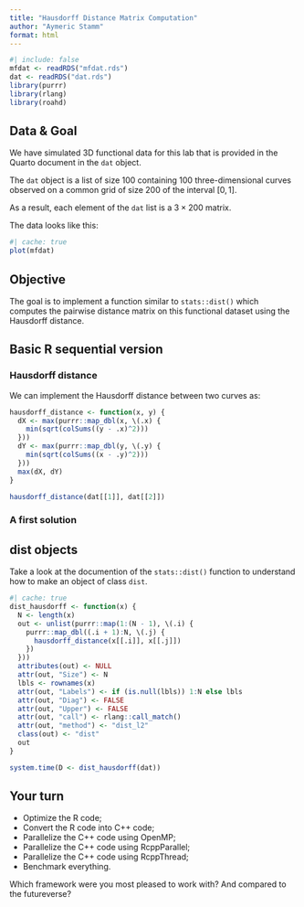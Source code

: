 ```yaml
---
title: "Hausdorff Distance Matrix Computation"
author: "Aymeric Stamm"
format: html
---
```


```r
#| include: false
mfdat <- readRDS("mfdat.rds")
dat <- readRDS("dat.rds")
library(purrr)
library(rlang)
library(roahd)
```

## Data & Goal

We have simulated 3D functional data for this lab that is provided in the Quarto
document in the `dat` object.

The `dat` object is a list of size $100$ containing $100$ three-dimensional
curves observed on a common grid of size $200$ of the interval $[0, 1]$.

As a result, each element of the `dat` list is a $3 \times 200$ matrix.

The data looks like this:

```r
#| cache: true
plot(mfdat)
```

::: {.callout-tip icon=false}
## Objective

The goal is to implement a function similar to `stats::dist()` which computes
the pairwise distance matrix on this functional dataset using the Hausdorff
distance.
:::

## Basic R sequential version

### Hausdorff distance

We can implement the Hausdorff distance between two curves as:

```r
hausdorff_distance <- function(x, y) {
  dX <- max(purrr::map_dbl(x, \(.x) {
    min(sqrt(colSums((y - .x)^2)))
  }))
  dY <- max(purrr::map_dbl(y, \(.y) {
    min(sqrt(colSums((x - .y)^2)))
  }))
  max(dX, dY)
}

hausdorff_distance(dat[[1]], dat[[2]])
```

### A first solution

::: {.callout-tip}
## dist objects

Take a look at the documention of the `stats::dist()` function to understand how to make an object of class `dist`.
:::

```r
#| cache: true
dist_hausdorff <- function(x) {
  N <- length(x)
  out <- unlist(purrr::map(1:(N - 1), \(.i) {
    purrr::map_dbl((.i + 1):N, \(.j) {
      hausdorff_distance(x[[.i]], x[[.j]])
    })
  }))
  attributes(out) <- NULL
  attr(out, "Size") <- N
  lbls <- rownames(x)
  attr(out, "Labels") <- if (is.null(lbls)) 1:N else lbls
  attr(out, "Diag") <- FALSE
  attr(out, "Upper") <- FALSE
  attr(out, "call") <- rlang::call_match()
  attr(out, "method") <- "dist_l2"
  class(out) <- "dist"
  out
}

system.time(D <- dist_hausdorff(dat))
```

## Your turn

- Optimize the R code;
- Convert the R code into C++ code;
- Parallelize the C++ code using OpenMP;
- Parallelize the C++ code using RcppParallel;
- Parallelize the C++ code using RcppThread;
- Benchmark everything.

Which framework were you most pleased to work with? And compared to the futureverse?
